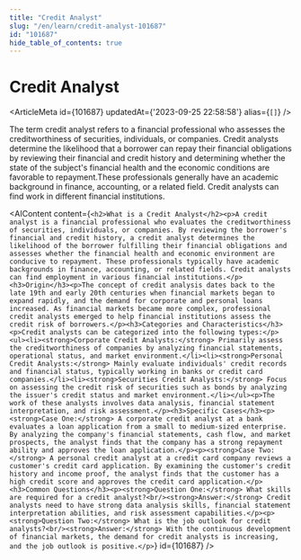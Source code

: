 ```yaml
---
title: "Credit Analyst"
slug: "/en/learn/credit-analyst-101687"
id: "101687"
hide_table_of_contents: true
---
```



# Credit Analyst

<ArticleMeta id={101687} updatedAt={'2023-09-25 22:58:58'} alias={`[]`} />
<div className='border-solid border-b border-t-0 my-4 border-[var(--ifm-color-gray-300)]' />

The term credit analyst refers to a financial professional who assesses the creditworthiness of securities, individuals, or companies. Credit analysts determine the likelihood that a borrower can repay their financial obligations by reviewing their financial and credit history and determining whether the state of the subject's financial health and the economic conditions are favorable to repayment.These professionals generally have an academic background in finance, accounting, or a related field. Credit analysts can find work in different financial institutions.

<AIContent content={`<h2>What is a Credit Analyst</h2><p>A credit analyst is a financial professional who evaluates the creditworthiness of securities, individuals, or companies. By reviewing the borrower's financial and credit history, a credit analyst determines the likelihood of the borrower fulfilling their financial obligations and assesses whether the financial health and economic environment are conducive to repayment. These professionals typically have academic backgrounds in finance, accounting, or related fields. Credit analysts can find employment in various financial institutions.</p><h3>Origin</h3><p>The concept of credit analysis dates back to the late 19th and early 20th centuries when financial markets began to expand rapidly, and the demand for corporate and personal loans increased. As financial markets became more complex, professional credit analysts emerged to help financial institutions assess the credit risk of borrowers.</p><h3>Categories and Characteristics</h3><p>Credit analysts can be categorized into the following types:</p><ul><li><strong>Corporate Credit Analysts:</strong> Primarily assess the creditworthiness of companies by analyzing financial statements, operational status, and market environment.</li><li><strong>Personal Credit Analysts:</strong> Mainly evaluate individuals' credit records and financial status, typically working in banks or credit card companies.</li><li><strong>Securities Credit Analysts:</strong> Focus on assessing the credit risk of securities such as bonds by analyzing the issuer's credit status and market environment.</li></ul><p>The work of these analysts involves data analysis, financial statement interpretation, and risk assessment.</p><h3>Specific Cases</h3><p><strong>Case One:</strong> A corporate credit analyst at a bank evaluates a loan application from a small to medium-sized enterprise. By analyzing the company's financial statements, cash flow, and market prospects, the analyst finds that the company has a strong repayment ability and approves the loan application.</p><p><strong>Case Two:</strong> A personal credit analyst at a credit card company reviews a customer's credit card application. By examining the customer's credit history and income proof, the analyst finds that the customer has a high credit score and approves the credit card application.</p><h3>Common Questions</h3><p><strong>Question One:</strong> What skills are required for a credit analyst?<br/><strong>Answer:</strong> Credit analysts need to have strong data analysis skills, financial statement interpretation abilities, and risk assessment capabilities.</p><p><strong>Question Two:</strong> What is the job outlook for credit analysts?<br/><strong>Answer:</strong> With the continuous development of financial markets, the demand for credit analysts is increasing, and the job outlook is positive.</p>`} id={101687} />
